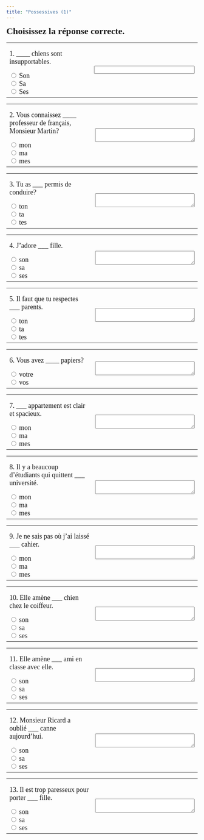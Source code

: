 ```yaml
---
title: "Possessives (1)"
---
```


<p><font face="Garamond" size="5"><b>Choisissez la réponse correcte.</b></font></p>


<form name="QUESTION" action="" method="post">
  <table width="100%" border="0">
    <tbody>
      <tr>
        <td width="50%">
          <p><font face="Garamond" size="4">1. ____ chiens sont insupportables.</font></p>
          <font face="Garamond" size="4">
            <input onClick="choice1(this.form)" type="radio" value="Non, c'est pluriel." name="one"> Son
            <br>
            <input onClick="choice1(this.form)" type="radio" value="Non, c'est pluriel." name="one"> Sa
            <br>
            <input onClick="choice1(this.form)" type="radio" value="Oui!" name="one"> Ses
          </font>
        </td>
        <td width="50%">
          <p><font face="Garamond" size="4">
              <input type="text" size="30" name="feedback1" value="">
            </font></p>
        </td>
      </tr>
    </tbody>
  </table>
</form>
<p></p>
<p></p>
<form name="QUESTION" action="" method="post">
  <table width="100%" border="0">
    <tbody>
      <tr>
        <td width="50%">
          <p><font face="Garamond" size="4">2. Vous connaissez ____ professeur de français, Monsieur Martin?</font></p>
          <font face="Garamond" size="4">
            <input onClick="choice2(this.form)" type="radio" value="Oui, le professeur Martin est masculin singulier." name="one"> mon
            <br>
            <input onClick="choice2(this.form)" type="radio" value="Non, le professeur Martin est masculin singulier." name="one"> ma
            <br>
            <input onClick="choice2(this.form)" type="radio" value="Non, le professeur Martin est masculin singulier." name="one"> mes
          </font>
        </td>
        <td width="50%">
          <p><font face="Garamond" size="4">
              <textarea cols="30" name="feedback2" rows="2"></textarea> 
  </table>
</form>

<p></p>
<p></p>


<form name="QUESTION" action="" method="post">
  <table width="100%" border="0">
    <tbody>
      <tr>
        <td width="50%">
          <p><font face="Garamond" size="4">3. Tu as ___ permis de conduire?</font></p>
          <font face="Garamond" size="4">
            <input onClick="choice2(this.form)" type="radio" value="Oui!" name="one"> ton
            <br>
            <input onClick="choice2(this.form)" type="radio" value="Non, *permis* est masculin singulier." name="one"> ta
            <br>
            <input onClick="choice2(this.form)" type="radio" value="Non, *permis* est masculin singulier." name="one"> tes
          </font>
        </td>
        <td width="50%">
          <p><font face="Garamond" size="4">
              <textarea cols="30" name="feedback2" rows="2"></textarea> 
  </table>
</form>

<p></p>
<p></p>

<form name="QUESTION" action="" method="post">
  <table width="100%" border="0">
    <tbody>
      <tr>
        <td width="50%">
          <p><font face="Garamond" size="4">4. J'adore ___ fille.</font></p>
          <font face="Garamond" size="4">
            <input onClick="choice2(this.form)" type="radio" value="Non, *fille* est féminin." name="one"> son
            <br>
            <input onClick="choice2(this.form)" type="radio" value="Oui!" name="one"> sa
            <br>
            <input onClick="choice2(this.form)" type="radio" value="Non, *fille* est féminin singulier." name="one"> ses
          </font>
        </td>
        <td width="50%">
          <p><font face="Garamond" size="4">
              <textarea cols="30" name="feedback2" rows="2"></textarea> 
  </table>
</form>

<p></p>
<p></p>

<form name="QUESTION" action="" method="post">
  <table width="100%" border="0">
    <tbody>
      <tr>
        <td width="50%">
          <p><font face="Garamond" size="4">5. Il faut que tu respectes ___ parents.</font></p>
          <font face="Garamond" size="4">
            <input onClick="choice2(this.form)" type="radio" value="Non, *parents* est pluriel." name="one"> ton
            <br>
            <input onClick="choice2(this.form)" type="radio" value="Non, *parents* est pluriel." name="one"> ta
            <br>
            <input onClick="choice2(this.form)" type="radio" value="Oui!" name="one"> tes
          </font>
        </td>
        <td width="50%">
          <p><font face="Garamond" size="4">
              <textarea cols="30" name="feedback2" rows="2"></textarea> 
  </table>
</form>

<p></p>
<p></p>


<form name="QUESTION" action="" method="post">
  <table width="100%" border="0">
    <tbody>
      <tr>
        <td width="50%">
          <p><font face="Garamond" size="4">6. Vous avez ____ papiers?</font></p>
          <font face="Garamond" size="4">
            <input onClick="choice2(this.form)" type="radio" value="Non, *papiers* est pluriel." name="one"> votre
            <br>
            <input onClick="choice2(this.form)" type="radio" value="Oui!" name="one"> vos
          </font>
        </td>
        <td width="50%">
          <p><font face="Garamond" size="4">
              <textarea cols="30" name="feedback2" rows="2"></textarea> 
  </table>
</form>

<p></p>
<p></p>

<form name="QUESTION" action="" method="post">
  <table width="100%" border="0">
    <tbody>
      <tr>
        <td width="50%">
          <p><font face="Garamond" size="4">7. ___ appartement est clair et spacieux.</font></p>
          <font face="Garamond" size="4">
            <input onClick="choice2(this.form)" type="radio" value="Oui!" name="one"> mon
            <br>
            <input onClick="choice2(this.form)" type="radio" value="Non, *appartement* est masculin singulier." name="one"> ma
            <br>
            <input onClick="choice2(this.form)" type="radio" value="Non, *appartement* est masculin singulier." name="one"> mes
          </font>
        </td>
        <td width="50%">
          <p><font face="Garamond" size="4">
              <textarea cols="30" name="feedback2" rows="2"></textarea> 
  </table>
</form>

<p></p>
<p></p>
<form name="QUESTION" action="" method="post">
  <table width="100%" border="0">
    <tbody>
      <tr>
        <td width="50%">
          <p><font face="Garamond" size="4">8. Il y a beaucoup d'étudiants qui quittent ___ université.</font></p>
          <font face="Garamond" size="4">
            <input onClick="choice2(this.form)" type="radio" value="Oui! *université* est féminin, mais il y a une voyelle (u). On dit *mon université* pour la prononciation." name="one"> mon
            <br>
            <input onClick="choice2(this.form)" type="radio" value="Non,*université* est féminin, mais il y a une voyelle. (u)" name="one"> ma
            <br>
            <input onClick="choice2(this.form)" type="radio" value="Non, *université* est singulier. " name="one"> mes
          </font>
        </td>
        <td width="50%">
          <p><font face="Garamond" size="4">
              <textarea cols="30" name="feedback2" rows="2"></textarea> 
  </table>
</form>

<p></p>
<p></p>

<form name="QUESTION" action="" method="post">
  <table width="100%" border="0">
    <tbody>
      <tr>
        <td width="50%">
          <p><font face="Garamond" size="4">9. Je ne sais pas où j'ai laissé ___ cahier.</font></p>
          <font face="Garamond" size="4">
            <input onClick="choice2(this.form)" type="radio" value="Oui!" name="one"> mon
            <br>
            <input onClick="choice2(this.form)" type="radio" value="Non, *cahier* est masculin." name="one"> ma
            <br>
            <input onClick="choice2(this.form)" type="radio" value="Non, *cahier* est singulier." name="one"> mes
          </font>
        </td>
        <td width="50%">
          <p><font face="Garamond" size="4">
              <textarea cols="30" name="feedback2" rows="2"></textarea> 
  </table>
</form>

<p></p>
<p></p>

<form name="QUESTION" action="" method="post">
  <table width="100%" border="0">
    <tbody>
      <tr>
        <td width="50%">
          <p><font face="Garamond" size="4">10. Elle amène ___ chien chez le coiffeur.</font></p>
          <font face="Garamond" size="4">
            <input onClick="choice2(this.form)" type="radio" value="Oui!" name="one"> son
            <br>
            <input onClick="choice2(this.form)" type="radio" value="Non, *chien* est masculin." name="one"> sa
            <br>
            <input onClick="choice2(this.form)" type="radio" value="Non, *chien* est singulier." name="one"> ses
          </font>
        </td>
        <td width="50%">
          <p><font face="Garamond" size="4">
              <textarea cols="30" name="feedback2" rows="2"></textarea> 
  </table>
</form>

<p></p>
<p></p>

<form name="QUESTION" action="" method="post">
  <table width="100%" border="0">
    <tbody>
      <tr>
        <td width="50%">
          <p><font face="Garamond" size="4">11. Elle amène ___ ami en classe avec elle.</font></p>
          <font face="Garamond" size="4">
            <input onClick="choice2(this.form)" type="radio" value="Oui!" name="one"> son
            <br>
            <input onClick="choice2(this.form)" type="radio" value="Non, *ami* est masculin." name="one"> sa
            <br>
            <input onClick="choice2(this.form)" type="radio" value="Non, *ami* est singulier." name="one"> ses
          </font>
        </td>
        <td width="50%">
          <p><font face="Garamond" size="4">
              <textarea cols="30" name="feedback2" rows="2"></textarea> 
  </table>
</form>

<p></p>
<p></p>

<form name="QUESTION" action="" method="post">
  <table width="100%" border="0">
    <tbody>
      <tr>
        <td width="50%">
          <p><font face="Garamond" size="4">12. Monsieur Ricard a oublié ___ canne aujourd'hui.</font></p>
          <font face="Garamond" size="4">
            <input onClick="choice2(this.form)" type="radio" value="Non, *canne* est féminin." name="one"> son
            <br>
            <input onClick="choice2(this.form)" type="radio" value="Oui!" name="one"> sa
            <br>
            <input onClick="choice2(this.form)" type="radio" value="Non, *canne* est singulier." name="one"> ses
          </font>
        </td>
        <td width="50%">
          <p><font face="Garamond" size="4">
              <textarea cols="30" name="feedback2" rows="2"></textarea> 
  </table>
</form>

<p></p>
<p></p>

<form name="QUESTION" action="" method="post">
  <table width="100%" border="0">
    <tbody>
      <tr>
        <td width="50%">
          <p><font face="Garamond" size="4">13. Il est trop paresseux pour porter ___ fille.</font></p>
          <font face="Garamond" size="4">
            <input onClick="choice2(this.form)" type="radio" value="Non, *fille* est féminin." name="one"> son
            <br>
            <input onClick="choice2(this.form)" type="radio" value="Oui!" name="one"> sa
            <br>
            <input onClick="choice2(this.form)" type="radio" value="Non, *fille* est singulier." name="one"> ses
          </font>
        </td>
        <td width="50%">
          <p><font face="Garamond" size="4">
              <textarea cols="30" name="feedback2" rows="2"></textarea> 
  </table>
</form>

<p></p>
<p></p>

<script language="JavaScript">
  function choice1(form) {
    for (var i = 0; i < form.one.length; i++) {
      if (form.one[i + 0].checked) {
        break;
      }
    }
    form.feedback1.value = form.one[i + 0].value;
  }

  function choice2(form) {
    for (var i = 0; i < form.one.length; i++) {
      if (form.one[i + 0].checked) {
        break;
      }
    }
    form.feedback2.value = form.one[i + 0].value;
  }

  // Define the remaining choice functions (choice3, choice4, etc.) similarly
</script>
